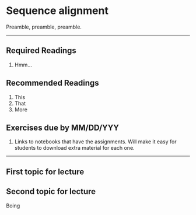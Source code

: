 # Sequence alignment

Preamble, preamble, preamble.

---

## Required Readings {-}

1. Hmm...

## Recommended Readings {-}

1. This
2. That
3. More

## Exercises due by MM/DD/YYY {-}

1. Links to notebooks that have the assignments.  Will make it
easy for students to download extra material for each one.

---

## First topic for lecture

## Second topic for lecture

Boing




